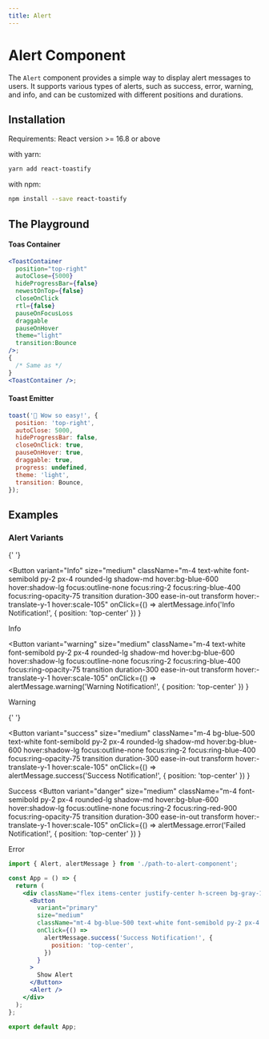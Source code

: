 ```yaml
---
title: Alert
---
```


# Alert Component

The `Alert` component provides a simple way to display alert messages to users. It supports various types of alerts, such as success, error, warning, and info, and can be customized with different positions and durations.


## Installation

Requirements: React version >= 16.8 or above

with yarn:

```bash copy
yarn add react-toastify
```

with npm:

```bash copy
npm install --save react-toastify
```

## The Playground

#### Toas Container

```jsx copy
<ToastContainer
  position="top-right"
  autoClose={5000}
  hideProgressBar={false}
  newestOnTop={false}
  closeOnClick
  rtl={false}
  pauseOnFocusLoss
  draggable
  pauseOnHover
  theme="light"
  transition:Bounce
/>;
{
  /* Same as */
}
<ToastContainer />;
```

#### Toast Emitter

```jsx copy
toast('🦄 Wow so easy!', {
  position: 'top-right',
  autoClose: 5000,
  hideProgressBar: false,
  closeOnClick: true,
  pauseOnHover: true,
  draggable: true,
  progress: undefined,
  theme: 'light',
  transition: Bounce,
});
```

## Examples

### Alert Variants

<div className="mt-4 flex items-center justify-center  bg-gray-100">

{' '}

<Button
  variant="Info"
  size="medium"
  className="m-4  text-white font-semibold py-2 px-4 rounded-lg shadow-md hover:bg-blue-600 hover:shadow-lg focus:outline-none focus:ring-2 focus:ring-blue-400 focus:ring-opacity-75 transition duration-300 ease-in-out transform hover:-translate-y-1 hover:scale-105"
  onClick={() =>
    alertMessage.info('Info Notification!', { position: 'top-center' })
  }
>
  Info
</Button>

<Button
  variant="warning"
  size="medium"
  className="m-4  text-white font-semibold py-2 px-4 rounded-lg shadow-md hover:bg-blue-600 hover:shadow-lg focus:outline-none focus:ring-2 focus:ring-blue-400 focus:ring-opacity-75 transition duration-300 ease-in-out transform hover:-translate-y-1 hover:scale-105"
  onClick={() =>
    alertMessage.warning('Warning Notification!', { position: 'top-center' })
  }
>
  Warning
</Button>

{' '}

<Button
  variant="success"
  size="medium"
  className="m-4 bg-blue-500 text-white font-semibold py-2 px-4 rounded-lg shadow-md hover:bg-blue-600 hover:shadow-lg focus:outline-none focus:ring-2 focus:ring-blue-400 focus:ring-opacity-75 transition duration-300 ease-in-out transform hover:-translate-y-1 hover:scale-105"
  onClick={() =>
    alertMessage.success('Success Notification!', { position: 'top-center' })
  }
>
  Success
</Button>
<Button
  variant="danger"
  size="medium"
  className="m-4  font-semibold py-2 px-4 rounded-lg shadow-md hover:bg-blue-600 hover:shadow-lg focus:outline-none focus:ring-2 focus:ring-red-900 focus:ring-opacity-75 transition duration-300 ease-in-out transform hover:-translate-y-1 hover:scale-105"
  onClick={() =>
    alertMessage.error('Failed Notification!', { position: 'top-center' })
  }
>
  Error
</Button>

</div>

```jsx copy
import { Alert, alertMessage } from './path-to-alert-component';

const App = () => {
  return (
    <div className="flex items-center justify-center h-screen bg-gray-100">
      <Button
        variant="primary"
        size="medium"
        className="mt-4 bg-blue-500 text-white font-semibold py-2 px-4 rounded-lg shadow-md hover:bg-blue-600 hover:shadow-lg focus:outline-none focus:ring-2 focus:ring-blue-400 focus:ring-opacity-75 transition duration-300 ease-in-out transform hover:-translate-y-1 hover:scale-105"
        onClick={() =>
          alertMessage.success('Success Notification!', {
            position: 'top-center',
          })
        }
      >
        Show Alert
      </Button>
      <Alert />
    </div>
  );
};

export default App;
```
